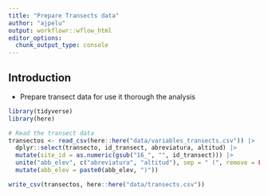 ```yaml
---
title: "Prepare Transects data"
author: "ajpelu"
output: workflowr::wflow_html
editor_options:
  chunk_output_type: console
---
```


## Introduction

- Prepare transect data for use it thorough the analysis

```r
library(tidyverse)
library(here)
```


```r
# Read the transect data 
transectos <- read_csv(here::here("data/variables_transects.csv")) |> 
  dplyr::select(transecto, id_transect, abreviatura, altitud) |> 
  mutate(site_id = as.numeric(gsub("16_", "", id_transect))) |> 
  unite("abb_elev", c("abreviatura", "altitud"), sep = " (", remove = FALSE) |> 
  mutate(abb_elev = paste0(abb_elev, ")"))

write_csv(transectos, here::here("data/transects.csv"))
```

